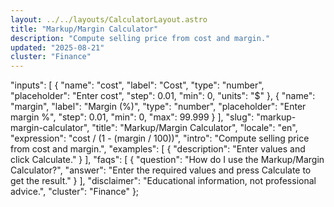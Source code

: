 ```yaml
---
layout: ../../layouts/CalculatorLayout.astro
title: "Markup/Margin Calculator"
description: "Compute selling price from cost and margin."
updated: "2025-08-21"
cluster: "Finance"
---
```



  "inputs": [
    {
      "name": "cost",
      "label": "Cost",
      "type": "number",
      "placeholder": "Enter cost",
      "step": 0.01,
      "min": 0,
      "units": "$"
    },
    {
      "name": "margin",
      "label": "Margin (%)",
      "type": "number",
      "placeholder": "Enter margin %",
      "step": 0.01,
      "min": 0,
      "max": 99.999
    }
  ],
  "slug": "markup-margin-calculator",
  "title": "Markup/Margin Calculator",
  "locale": "en",
  "expression": "cost / (1 - (margin / 100))",
  "intro": "Compute selling price from cost and margin.",
  "examples": [
    {
      "description": "Enter values and click Calculate."
    }
  ],
  "faqs": [
    {
      "question": "How do I use the Markup/Margin Calculator?",
      "answer": "Enter the required values and press Calculate to get the result."
    }
  ],
  "disclaimer": "Educational information, not professional advice.",
  "cluster": "Finance"
};

<Calculator schema={schema} />
